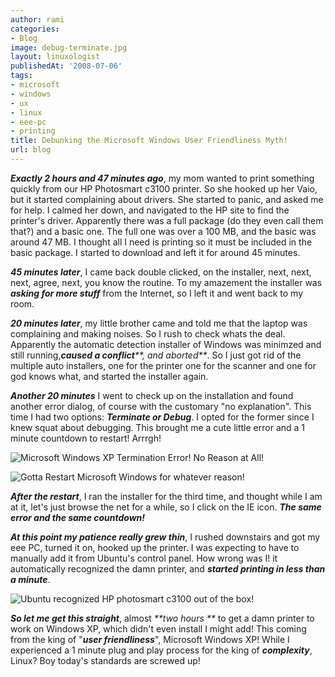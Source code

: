 ```yaml
---
author: rami
categories:
- Blog
image: debug-terminate.jpg
layout: linuxologist
publishedAt: '2008-07-06'
tags:
- microsoft
- windows
- ux
- linux
- eee-pc
- printing
title: Debunking the Microsoft Windows User Friendliness Myth!
url: blog
---
```


_**Exactly 2 hours and 47 minutes ago**_, my mom wanted to print something quickly from our HP Photosmart c3100 printer. So she hooked up her Vaio, but it started complaining about drivers. She started to panic, and asked me for help. I calmed her down, and navigated to the HP site to find the printer's driver. Apparently there was a full package (do they even call them that?) and a basic one. The full one was over a 100 MB, and the basic was around 47 MB. I thought all I need is printing so it must be included in the basic package. I started to download and left it for around 45 minutes.


_**45 minutes later**_, I came back double clicked, on the installer, next, next, next, agree, next, you know the routine. To my amazement the installer was _**asking for more stuff**_ from the Internet, so I left it and went back to my room.

_**20 minutes later**_, my little brother came and told me that the laptop was complaining and making noises. So I rush to check whats the deal. Apparently the automatic detection installer of Windows was minimzed and still running,_**caused a conflict****, and aborted**_. So I just got rid of the multiple auto installers, one for the printer one for the scanner and one for god knows what, and started the installer again.

_**Another 20 minutes**_ I went to check up on the installation and found another error dialog, of course with the customary "no explanation". This time I had two options: _**Terminate or Debug**_. I opted for the former since I knew squat about debugging. This brought me a cute little error and a 1 minute countdown to restart! Arrrgh!

![Microsoft Windows XP Termination Error! No Reason at All!](/assets/images/content/blog/debug-terminate.jpg)

![Gotta Restart Microsoft Windows for whatever reason!](/assets/images/content/blog/syserror.jpg)

_**After the restart**_, I ran the installer for the third time, and thought while I am at it, let's just browse the net for a while, so I click on the IE icon. _**The same error and the same countdown!**_

_**At this point my patience really grew thin**_, I rushed downstairs and got my eee PC, turned it on, hooked up the printer. I was expecting to have to manually add it from Ubuntu's control panel. How wrong was I! it automatically recognized the damn printer, and _**started printing in less than a minute**_.

![Ubuntu recognized HP photosmart c3100 out of the box!](/assets/images/content/blog/ubuntu-recognizing-hp-photsmart-c3100.png)

_**So let me get this straight**_, almost _**two hours **_ to get a damn printer to work on Windows XP, which didn't even install I might add! This coming from the king of "_**user friendliness**_", Microsoft Windows XP! While I experienced a 1 minute plug and play process for the king of _**complexity**_, Linux? Boy today's standards are screwed up!